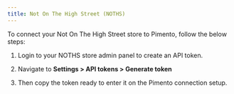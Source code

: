 ```yaml
---
title: Not On The High Street (NOTHS)
---
```


To connect your Not On The High Street store to Pimento, follow the below steps:

1. Login to your NOTHS store admin panel to create an API token.

2. Navigate to **Settings > API tokens > Generate token**

3. Then copy the token ready to enter it on the Pimento connection setup.